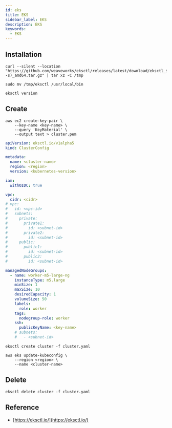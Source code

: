 ```yaml
---
id: eks
title: EKS
sidebar_label: EKS
description: EKS
keywords:
  - EKS
---
```


## Installation

```shell
curl --silent --location "https://github.com/weaveworks/eksctl/releases/latest/download/eksctl_$(uname -s)_amd64.tar.gz" | tar xz -C /tmp
```

```shell
sudo mv /tmp/eksctl /usr/local/bin
```

```shell
eksctl version
```

## Create

```shell
aws ec2 create-key-pair \
    --key-name <key-name> \
    --query 'KeyMaterial' \
    --output text > cluster.pem
```

```yaml title="cluster.yaml"
apiVersion: eksctl.io/v1alpha5
kind: ClusterConfig

metadata:
  name: <cluster-name>
  region: <region>
  version: <kubernetes-version>

iam:
  withOIDC: true

vpc:
  cidr: <cidr>
# vpc:
#   id: <vpc-id>
#   subnets:
#     private:
#       private1:
#         id: <subnet-id>
#       private2:
#         id: <subnet-id>
#     public:
#       public1:
#         id: <subnet-id>
#       public2:
#         id: <subnet-id>

managedNodeGroups:
  - name: worker-m5-large-ng
    instanceType: m5.large
    minSize: 1
    maxSize: 10
    desiredCapacity: 1
    volumeSize: 50
    labels:
      role: worker
    tags:
      nodegroup-role: worker
    ssh:
      publicKeyName: <key-name>
    # subnets:
    #   - <subnet-id>
```

```shell
eksctl create cluster -f cluster.yaml
```

```shell
aws eks update-kubeconfig \
    --region <region> \
    --name <cluster-name>
```

## Delete

```shell
eksctl delete cluster -f cluster.yaml
```

## Reference

- [https://eksctl.io/](https://eksctl.io/)
